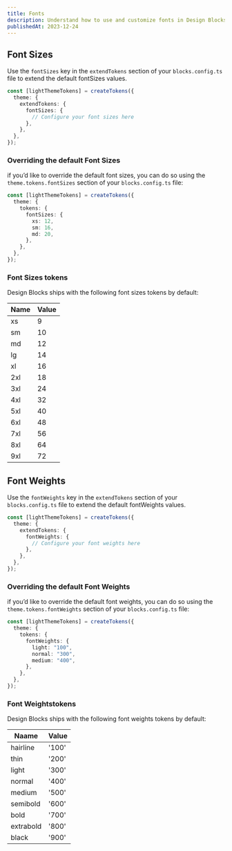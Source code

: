 ```yaml
---
title: Fonts
description: Understand how to use and customize fonts in Design Blocks to improve readability and aesthetics in your project.
publishedAt: 2023-12-24
---
```


## Font Sizes

Use the `fontSizes` key in the `extendTokens` section of your `blocks.config.ts` file to extend the default fontSizes values.

```ts
const [lightThemeTokens] = createTokens({
  theme: {
    extendTokens: {
      fontSizes: {
        // Configure your font sizes here
      },
    },
  },
});
```

### Overriding the default Font Sizes

if you’d like to override the default font sizes, you can do so using the `theme.tokens.fontSizes` section of your `blocks.config.ts` file:

```ts
const [lightThemeTokens] = createTokens({
  theme: {
    tokens: {
      fontSizes: {
        xs: 12,
        sm: 16,
        md: 20,
      },
    },
  },
});
```

### Font Sizes tokens

Design Blocks ships with the following font sizes tokens by default:

| Name | Value |
| ---- | ----- |
| xs   | 9     |
| sm   | 10    |
| md   | 12    |
| lg   | 14    |
| xl   | 16    |
| 2xl  | 18    |
| 3xl  | 24    |
| 4xl  | 32    |
| 5xl  | 40    |
| 6xl  | 48    |
| 7xl  | 56    |
| 8xl  | 64    |
| 9xl  | 72    |

## Font Weights

Use the `fontWeights` key in the `extendTokens` section of your `blocks.config.ts` file to extend the default fontWeights values.

```ts
const [lightThemeTokens] = createTokens({
  theme: {
    extendTokens: {
      fontWeights: {
        // Configure your font weights here
      },
    },
  },
});
```

### Overriding the default Font Weights

if you’d like to override the default font weights, you can do so using the `theme.tokens.fontWeights` section of your `blocks.config.ts` file:

```ts
const [lightThemeTokens] = createTokens({
  theme: {
    tokens: {
      fontWeights: {
        light: "100",
        normal: "300",
        medium: "400",
      },
    },
  },
});
```

### Font Weightstokens

Design Blocks ships with the following font weights tokens by default:

| Naame     | Value |
| --------- | ----- |
| hairline  | '100' |
| thin      | '200' |
| light     | '300' |
| normal    | '400' |
| medium    | '500' |
| semibold  | '600' |
| bold      | '700' |
| extrabold | '800' |
| black     | '900' |
